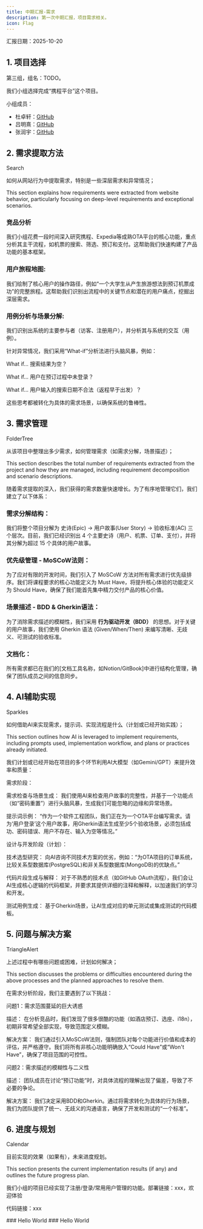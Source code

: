 ```yaml
---
title: 中期汇报-需求
description: 第一次中期汇报，项目需求相关。
icon: Flag
---
```


汇报日期：2025-10-20

## 1. 项目选择

第三组，组名：TODO。

我们小组选择完成“携程平台”这个项目。

小组成员：

- 杜卓轩：[GitHub](https://github.com/dzx0902)
- 吕明熹：[GitHub](https://github.com/ukeSJTU)
- 张润宇：[GitHub](https://github.com/Wilfrid-Hervey)

## 2. 需求提取方法

Search

如何从网站行为中提取需求，特别是一些深层需求和异常情况；

This section explains how requirements were extracted from website behavior, particularly focusing on deep-level requirements and exceptional scenarios.

### 竞品分析

我们小组花费一段时间深入研究携程、Expedia等成熟OTA平台的核心功能，重点分析其主干流程，如机票的搜索、筛选、预订和支付。这帮助我们快速构建了产品功能的基本框架。

### 用户旅程地图:

我们绘制了核心用户的操作路径，例如“一个大学生从产生旅游想法到预订机票成功”的完整旅程。这帮助我们识别出流程中的关键节点和潜在的用户痛点，挖掘出深层需求。

### 用例分析与场景分解:

我们识别出系统的主要参与者（访客、注册用户），并分析其与系统的交互（用例）。

针对异常情况，我们采用“What-if”分析法进行头脑风暴，例如：

What if... 搜索结果为空？

What if... 用户在预订过程中未登录？

What if... 用户输入的搜索日期不合法（返程早于出发）？

这些思考都被转化为具体的需求场景，以确保系统的鲁棒性。

## 3. 需求管理

FolderTree

从该项目中整理出多少需求，如何管理需求（如需求分解，场景描述）；

This section describes the total number of requirements extracted from the project and how they are managed, including requirement decomposition and scenario descriptions.

随着需求提取的深入，我们获得的需求数量快速增长。为了有序地管理它们，我们建立了以下体系：

### 需求分解结构：

我们将整个项目分解为 史诗(Epic) -> 用户故事(User Story) -> 验收标准(AC) 三个层次。目前，我们已经识别出 4 个主要史诗（用户、机票、订单、支付），并将其分解为超过 15 个具体的用户故事。

### 优先级管理 - MoSCoW法则：

为了应对有限的开发时间，我们引入了 MoSCoW 方法对所有需求进行优先级排序。我们将课程要求的核心功能定义为 Must Have，将提升核心体验的功能定义为 Should Have，确保了我们能首先集中精力交付产品的核心价值。

### 场景描述 - BDD & Gherkin语法：

为了消除需求描述的模糊性，我们采用 **行为驱动开发（BDD）** 的思想。对于关键的用户故事，我们使用 Gherkin 语法 (Given/When/Then) 来编写清晰、无歧义、可测试的验收标准。

### 文档化：

所有需求都已在我们的[文档工具名称，如Notion/GitBook]中进行结构化管理，确保了团队成员之间的信息同步。

## 4. AI辅助实现

Sparkles

如何借助AI来实现需求，提示词、实现流程是什么（计划或已经开始实践）；

This section outlines how AI is leveraged to implement requirements, including prompts used, implementation workflow, and plans or practices already initiated.

我们计划或已经开始在项目的多个环节利用AI大模型（如Gemini/GPT）来提升效率和质量：

需求阶段：

需求检查与场景生成： 我们使用AI来检查用户故事的完整性，并基于一个功能点（如“密码重置”）进行头脑风暴，生成我们可能忽略的边缘和异常场景。

提示词示例： “作为一个软件工程团队，我们正在为一个OTA平台编写需求。请为‘用户登录’这个用户故事，用Gherkin语法生成至少5个验收场景，必须包括成功、密码错误、用户不存在、输入为空等情况。”

设计与开发阶段（计划）：

技术选型研究： 向AI咨询不同技术方案的优劣，例如：“为OTA项目的订单系统，比较关系型数据库(PostgreSQL)和非关系型数据库(MongoDB)的优缺点。”

代码片段生成与解释： 对于不熟悉的技术点（如GitHub OAuth流程），我们会让AI生成核心逻辑的代码框架，并要求其提供详细的注释和解释，以加速我们的学习和开发。

测试用例生成： 基于Gherkin场景，让AI生成对应的单元测试或集成测试的代码模板。

## 5. 问题与解决方案

TriangleAlert

上述过程中有哪些问题或困难，计划如何解决；

This section discusses the problems or difficulties encountered during the above processes and the planned approaches to resolve them.

在需求分析阶段，我们主要遇到了以下挑战：

问题1：需求范围蔓延的巨大诱惑

描述： 在分析竞品时，我们发现了很多很酷的功能（如酒店预订、选座、i18n），初期非常希望全部实现，导致范围定义模糊。

解决方案： 我们通过引入MoSCoW法则，强制团队对每个功能进行价值和成本的评估，并严格遵守。我们将所有非核心功能明确放入“Could Have”或“Won't Have”，确保了项目范围的可控性。

问题2：需求描述的模糊性与二义性

描述： 团队成员在讨论“预订功能”时，对具体流程的理解出现了偏差，导致了不必要的争论。

解决方案： 我们决定采用BDD和Gherkin。通过将需求转化为具体的行为场景，我们为团队提供了统一、无歧义的沟通语言，确保了开发和测试的“一个标准”。

## 6. 进度与规划

Calendar

目前实现的效果（如果有），未来进度规划。

This section presents the current implementation results (if any) and outlines the future progress plan.

我们小组的项目已经实现了注册/登录/常用用户管理的功能。部署链接：xxx，欢迎体验

代码链接：xxx

<Steps>
<Step>
### Hello World
</Step>
<Step>
### Hello World
</Step>
</Steps>